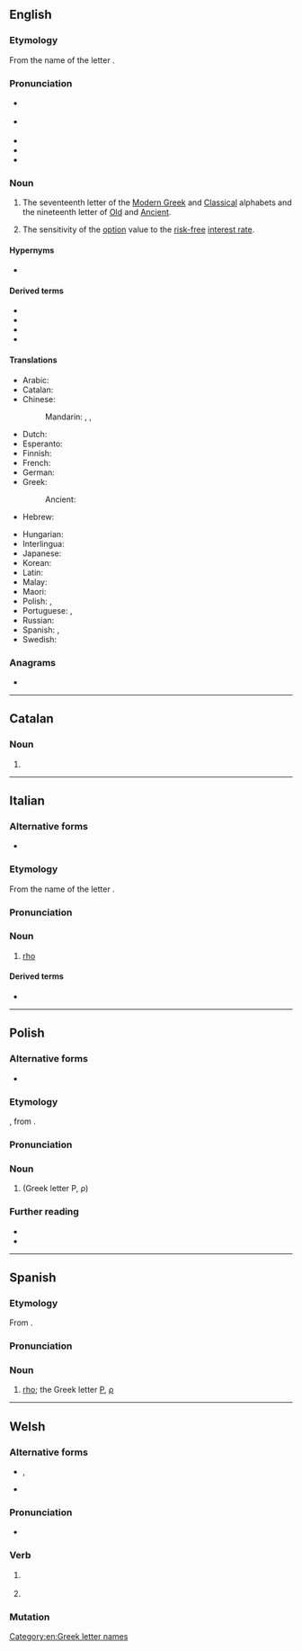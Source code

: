 {{also|Rho|rhô|rhɔ}}
==English==
{{letter_disp2|pi|[[image:Greek_uc_rho.png|31px]][[image:Greek_lc_rho.png|27px]]|sigma|ῥῶ|Ρ|ρ}}

===Etymology===
From the name of the {{etyl|grc|en}} letter {{m|grc|ῥῶ}}.

===Pronunciation===
* {{a|RP}} {{IPA|en|/ɹəʊ/}}
* {{a|GenAm}} {{IPA|en|/ɹoʊ/}}
* {{audio|en|en-us-rho.ogg|Audio (US)}}
* {{homophones|en|row|roe|Roe|Rowe}}
* {{rhymes|en|əʊ|s=1}}

===Noun===
{{en-noun}}

# The seventeenth letter of the [[Modern Greek]] and [[Classical Greek|Classical]] alphabets and the nineteenth letter of [[Old Greek|Old]] and [[Ancient Greek|Ancient]].
# {{lb|en|finance}} The sensitivity of the [[option]] value to the [[risk-free]] [[interest rate]].

====Hypernyms====
* {{sense|measure of derivative price sensitivity}} {{l|en|Greeks}} {{qualifier|includes list of coordinate terms}}

====Derived terms====
* {{l|en|Rho factor}}
* {{l|en|rho meson}}
* {{l|en|rhotic}}
* {{l|en|Spearman's rho}}

====Translations====
{{trans-top|letter of Greek alphabet}}
* Arabic: {{t|ar|رُو|m}}
* Catalan: {{t+|ca|ro|f}}
* Chinese:
*: Mandarin: {{t+|cmn|肉|tr=ròu|sc=Hani}}, {{t+|cmn|若|tr=ruò|sc=Hani}}, {{t+|cmn|柔|tr=róu|sc=Hani}}
* Dutch: {{t+|nl|rho|m|f}}
* Esperanto: {{t+|eo|roto}}
* Finnish: {{t+|fi|rhoo}}
* French: {{t+|fr|rhô|m}}
* German: {{t+|de|Rho|n}}
* Greek: {{t+|el|ρο|n}}
*: Ancient: {{t|grc|ῥῶ|n}}
* Hebrew: {{t|he|רוֹ|f|tr=ro}}
{{trans-mid}}
* Hungarian: {{t+|hu|ró}}
* Interlingua: {{t|ia|rho}}
* Japanese: {{t+|ja|ロー|tr=rō|sc=Jpan}}
* Korean: {{t+|ko|로|sc=Kore}}
* Latin: {{t+|la|rhō|n}}
* Malay: {{t|ms|ro}}
* Maori: {{t|mi|rōu  }}
* Polish: {{t+|pl|rho|n}}, {{t+|pl|ro|n}}
* Portuguese: {{t+|pt|rô|m}}, {{t+|pt|ró|m}}
* Russian: {{t+|ru|ро|n}}
* Spanish: {{t+|es|ro|f}}, {{t|es|rho|f}}
* Swedish: {{t+|sv|rho}}
{{trans-bottom}}

===Anagrams===
* {{anagrams|en|a=hor|ROH|Roh|hor}}

[[Category:en:Greek letter names]]

----

==Catalan==

===Noun===
{{ca-noun|f}}

# {{alternative spelling of|ca|ro}}

----

==Italian==
{{wikipedia|lang=it}}

===Alternative forms===
* {{alter|it|ro}}

===Etymology===
From the name of the {{etyl|grc|it}} letter {{m|grc|ῥῶ}}.

===Pronunciation===
{{it-pr|rhò*}}

===Noun===
{{it-noun|m|g2=f|#}}

# [[#English|rho]] {{gloss|Greek letter}}

====Derived terms====
* {{l|it|rotacismo}}

{{C|it|Greek letter names}}

----

==Polish==
{{wp|lang=pl}}

===Alternative forms===
* {{alt|pl|ro}}

===Etymology===
{{bor+|pl|grc|ῥῶ}}, from {{der|pl|phn|𐤓‬|ts=rēš}}.

===Pronunciation===
{{pl-p|ro|h=rho}}

===Noun===
{{pl-noun|n|indecl=yes}}

# {{l|en|rho}} (Greek letter Ρ, ρ)

===Further reading===
* {{R:pl:WSJP}}
* {{R:PWN}}

{{C|pl|Greek letter names}}

----

==Spanish==

===Etymology===
From {{bor|es|grc|ῥῶ}}.

===Pronunciation===
{{es-IPA}}

===Noun===
{{es-noun|f}}

# [[rho]]; the Greek letter [[Ρ]], [[ρ]]
#: {{syn|es|ro}}

{{C|es|Greek letter names}}

----

==Welsh==

===Alternative forms===
* {{sense|subjunctive}} {{l|cy|rhoddo}}, {{l|cy|rhotho}}
* {{sense|imperative}} {{l|cy|dyro}}

===Pronunciation===
* {{IPA|cy|/r̥oː/}}

===Verb===
{{cy-verb form}}

# {{lb|cy|literary}} {{inflection of|cy|rhoi||3|s|subj}}
# {{inflection of|cy|rhoi||2|s|impr}}

===Mutation===
{{cy-mut}}